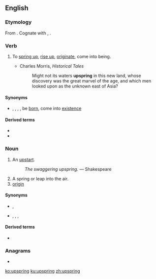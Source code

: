 ==English==
{{Webster 1913}}

===Etymology===
From {{etyl|ang|en}} {{m|ang|upspring||origin, birth, rising up, springing up}}. Cognate with {{cog|osx|upspring||well; source; spring}}, {{cog|gml|upspringen||to spring up; grow}}.

===Verb===
{{en-verb|upsprings|upspringing|upsprang|past2=upsprung|upsprung}}

# {{lb|en|intransitive}} To [[spring up]], [[rise up]], [[originate]], come into being.
#: {{rfquotek|Tennyson}}
#* Charles Morris, ''Historical Tales''
#*: Might not its waters '''upspring''' in this new land, whose discovery was the great marvel of the age, and which men looked upon as the unknown east of Asia?

====Synonyms====
* {{sense|spring up}} {{l|en|spring}}, {{l|en|spring up}}, {{l|en|sprout}}, {{l|en|arise}}, be [[born]], come into [[existence]]

====Derived terms====
* {{l|en|upspringing}}<!--noun-->
* {{l|en|upsprung}}<!--adjective-->

===Noun===
{{en-noun}}

# {{lb|en|obsolete}} An [[upstart]].
#: ''The swaggering upspring.'' &mdash; Shakespeare
# A spring or leap into the air.
# [[origin]]

====Synonyms====
* {{sense|upstart}} {{l|en|parvenu}}, {{l|en|upstart}}
* {{sense|a spring or leap into the air}} {{l|en|bound}}, {{l|en|jump}}, {{l|en|leap}}, {{l|en|spring}}

====Derived terms====
* {{l|en|upspring reel}}<!--a type of dance; found in Shakespeare-->

===Anagrams===
* {{l|en|spring up}}

[[ko:upspring]]
[[ku:upspring]]
[[zh:upspring]]